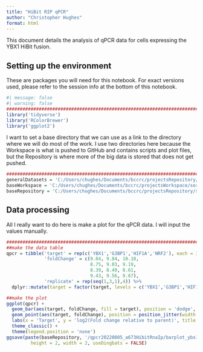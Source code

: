 ```yaml
---
title: "HiBit RIP qPCR"
author: "Christopher Hughes"
format: html
---
```


This document details the analysis of qPCR data for cells expressing the YBX1 HiBit fusion.

## Setting up the environment

These are packages you will need for this notebook. For exact versions used, please refer to the session info at the bottom of this notebook.

```r
#| message: false
#| warning: false
##########################################################################################
library('tidyverse')
library('RColorBrewer')
library('ggplot2')
```

I want to set a base directory that we can use as a link to the directory where we will do most of the work. I use two directories here because the Workspace is what is pushed to GitHub and contains scripts and plot files, but the Repository is where more of the big data is stored that does not get pushed.

```r
##########################################################################################
generalDatasets = 'C:/Users/chughes/Documents/bccrc/projectsRepository/generalDatasets'
baseWorkspace = 'C:/Users/chughes/Documents/bccrc/projectsWorkspace/sorensenLab/relatedToYbx1'
baseRepository = 'C:/Users/chughes/Documents/bccrc/projectsRepository/sorensenLab/relatedToYbx1'
```

## Data processing

All I really want to do here is make a plot for the qPCR data. I will input the values manually.

```r
##########################################################################################
##make the data table
qpcr = tibble('target' = rep(c('YBX1','G3BP1','HIF1A','NRF2'), each = 3),
              'foldChange' = c(9.84, 9.84, 10.10,
                               8.75, 9.03, 9.19,
                               8.39, 8.49, 8.61,
                               9.43, 9.56, 9.67),
              'replicate' = rep(seq(1,3,1),4)) %>%
  dplyr::mutate(target = factor(target, levels = c('YBX1','G3BP1','HIF1A','NRF2')))

##make the plot
ggplot(qpcr) +
  geom_bar(aes(target, foldChange, fill = target), position = 'dodge', stat = 'summary', fun = 'mean') +
  geom_point(aes(target, foldChange), position = position_jitter(width = 0.5)) +
  labs(x = 'Target', y = 'log2(Fold change relative to parent)', title = 'YB-1 FLAG RIP') +
  theme_classic() +
  theme(legend.position = 'none')
ggsave(paste(baseRepository, '/qpcr20220805_a673HibitRnaIp/barplot_ybx1RipHibitQpcr.pdf', sep = ''),
         height = 2, width = 2, useDingbats = FALSE)

```